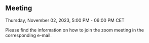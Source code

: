 ## Meeting

Thursday, November 02, 2023, 5:00 PM - 06:00 PM CET

Please find the information on how to join the zoom meeting in the corresponding e-mail.

